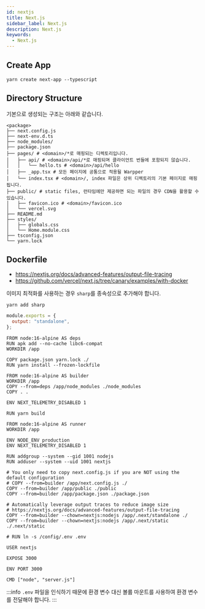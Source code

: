 ```yaml
---
id: nextjs
title: Next.js
sidebar_label: Next.js
description: Next.js
keywords:
  - Next.js
---
```


## Create App

```shell
yarn create next-app --typescript
```

## Directory Structure

기본으로 생성되는 구조는 아래와 같습니다.

```shell
<package>
├── next.config.js
├── next-env.d.ts
├── node_modules/
├── package.json
├── pages/ # <domain>/*로 매핑되는 디렉토리입니다.
│   ├── api/ # <domain>/api/*로 매핑되며 클라이언트 번들에 포함되지 않습니다.
│   │   └── hello.ts # <domain>/api/hello
│   ├── _app.tsx # 모든 페이지에 공통으로 적용될 Warpper
│   └── index.tsx # <domain>/, index 파일은 상위 디렉토리의 기본 페이지로 매핑됩니다.
├── public/ # static files, 런타임에만 제공하면 되는 파일의 경우 CDN을 활용할 수 있습니다.
│   ├── favicon.ico # <domain>/favicon.ico
│   └── vercel.svg
├── README.md
├── styles/
│   ├── globals.css
│   └── Home.module.css
├── tsconfig.json
└── yarn.lock
```

## Dockerfile

- https://nextjs.org/docs/advanced-features/output-file-tracing
- https://github.com/vercel/next.js/tree/canary/examples/with-docker

이미지 최적화를 사용하는 경우 `sharp`를 종속성으로 추가해야 합니다.

```shell
yarn add sharp
```

```js title="next.config.js"
module.exports = {
  output: "standalone",
};
```

```docker
FROM node:16-alpine AS deps
RUN apk add --no-cache libc6-compat
WORKDIR /app

COPY package.json yarn.lock ./
RUN yarn install --frozen-lockfile

FROM node:16-alpine AS builder
WORKDIR /app
COPY --from=deps /app/node_modules ./node_modules
COPY . .

ENV NEXT_TELEMETRY_DISABLED 1

RUN yarn build

FROM node:16-alpine AS runner
WORKDIR /app

ENV NODE_ENV production
ENV NEXT_TELEMETRY_DISABLED 1

RUN addgroup --system --gid 1001 nodejs
RUN adduser --system --uid 1001 nextjs

# You only need to copy next.config.js if you are NOT using the default configuration
# COPY --from=builder /app/next.config.js ./
COPY --from=builder /app/public ./public
COPY --from=builder /app/package.json ./package.json

# Automatically leverage output traces to reduce image size
# https://nextjs.org/docs/advanced-features/output-file-tracing
COPY --from=builder --chown=nextjs:nodejs /app/.next/standalone ./
COPY --from=builder --chown=nextjs:nodejs /app/.next/static ./.next/static

# RUN ln -s /config/.env .env

USER nextjs

EXPOSE 3000

ENV PORT 3000

CMD ["node", "server.js"]
```

:::info
`.env` 파일을 인식하기 때문에 환경 변수 대신 볼륨 마운트를 사용하여 환경 변수를 전달해야 합니다.
:::
